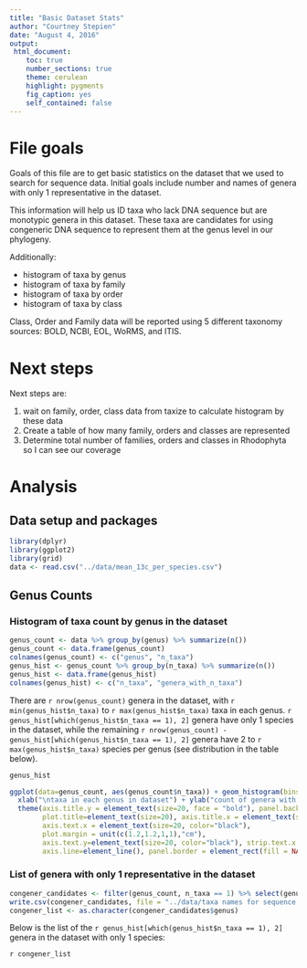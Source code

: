 ```yaml
---
title: "Basic Dataset Stats"
author: "Courtney Stepien"
date: "August 4, 2016"
output: 
 html_document:
    toc: true
    number_sections: true
    theme: cerulean
    highlight: pygments
    fig_caption: yes
    self_contained: false
---
```


# File goals

Goals of this file are to get basic statistics on the dataset that we used to search for sequence data. Initial goals include number and names of genera with only 1 representative in the dataset.

This information will help us ID taxa who lack DNA sequence but are monotypic genera in this dataset. These taxa are candidates for using congeneric DNA sequence to represent them at the genus level in our phylogeny. 

Additionally:

* histogram of taxa by genus
* histogram of taxa by family
* histogram of taxa by order
* histogram of taxa by class

Class, Order and Family data will be reported using 5 different taxonomy sources: BOLD, NCBI, EOL, WoRMS, and ITIS.

# Next steps

Next steps are:

1. wait on family, order, class data from taxize to calculate histogram by these data
2. Create a table of how many family, orders and classes are represented
3. Determine total number of families, orders and classes in Rhodophyta so I can see our coverage

# Analysis

## Data setup and packages

```r
library(dplyr)
library(ggplot2)
library(grid)
data <- read.csv("../data/mean_13c_per_species.csv")
```

## Genus Counts

### Histogram of taxa count by genus in the dataset
```r
genus_count <- data %>% group_by(genus) %>% summarize(n())
genus_count <- data.frame(genus_count)
colnames(genus_count) <- c("genus", "n_taxa")
genus_hist <- genus_count %>% group_by(n_taxa) %>% summarize(n())
genus_hist <- data.frame(genus_hist)
colnames(genus_hist) <- c("n_taxa", "genera_with_n_taxa")
```

There are `r nrow(genus_count)` genera in the dataset, with `r min(genus_hist$n_taxa)` to `r max(genus_hist$n_taxa)` taxa in each genus. `r genus_hist[which(genus_hist$n_taxa == 1), 2]` genera have only 1 species in the dataset, while the remaining `r nrow(genus_count) - genus_hist[which(genus_hist$n_taxa == 1), 2]` genera have 2 to `r max(genus_hist$n_taxa)` species per genus (see distribution in the table below).

```r
genus_hist
```

```r
ggplot(data=genus_count, aes(genus_count$n_taxa)) + geom_histogram(bins = max(genus_count$n_taxa), binwidth = 1) +
  xlab("\ntaxa in each genus in dataset") + ylab("count of genera with x taxa (in dataset)") +
  theme(axis.title.y = element_text(size=20, face = "bold"), panel.background = element_blank(), 
        plot.title=element_text(size=20), axis.title.x = element_text(size=20, face = "bold"), 
        axis.text.x = element_text(size=20, color="black"), 
        plot.margin = unit(c(1.2,1.2,1,1),"cm"), 
        axis.text.y=element_text(size=20, color="black"), strip.text.x = element_text(size = 20), 
        axis.line=element_line(), panel.border = element_rect(fill = NA, color = "black"))
```

### List of genera with only 1 representative in the dataset

```r
congener_candidates <- filter(genus_count, n_taxa == 1) %>% select(genus)
write.csv(congener_candidates, file = "../data/taxa names for sequence search/congener_candidates.csv", row.names = FALSE)
congener_list <- as.character(congener_candidates$genus)
```


Below is the list of the `r genus_hist[which(genus_hist$n_taxa == 1), 2]` genera in the dataset with only 1 species:

`r congener_list`
